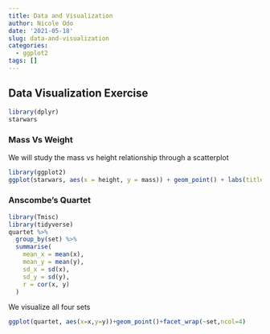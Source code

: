 ```yaml
---
title: Data and Visualization
author: Nicole Odo
date: '2021-05-18'
slug: data-and-visualization
categories:
  - ggplot2
tags: []
---
```


## Data Visualization Exercise
```r
library(dplyr)
starwars
```

### Mass Vs Weight
We will study the mass vs height relationship through a scatterplot
```r
library(ggplot2)
ggplot(starwars, aes(x = height, y = mass)) + geom_point() + labs(title="Mass vs. Height of Starwars characters", x="Height (cm)", y="Weight (kg)")
```
### Anscombe's Quartet
```r
library(Tmisc)
library(tidyverse)
quartet %>%
  group_by(set) %>%
  summarise(
    mean_x = mean(x),
    mean_y = mean(y),
    sd_x = sd(x),
    sd_y = sd(y),
    r = cor(x, y)
  )
```
We visualize all four sets
```r
ggplot(quartet, aes(x=x,y=y))+geom_point()+facet_wrap(~set,ncol=4)
```

